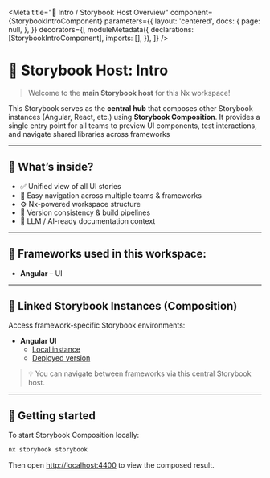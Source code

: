 

<Meta
	title="📘 Intro / Storybook Host Overview"
	component={StorybookIntroComponent}
	parameters={{
		layout: 'centered',
		docs: {
			page: null,
		},
	}}
	decorators={[
		moduleMetadata({
			declarations: [StorybookIntroComponent],
			imports: [],
		}),
	]}
/>

# 📘 Storybook Host: Intro

> Welcome to the **main Storybook host** for this Nx workspace!

This Storybook serves as the **central hub** that composes other Storybook instances (Angular, React, etc.) using **Storybook Composition**.
It provides a single entry point for all teams to preview UI components, test interactions, and navigate shared libraries across frameworks

---

## 🧩 What’s inside?

- ✅ Unified view of all UI stories
- 🧭 Easy navigation across multiple teams & frameworks
- ⚙️ Nx-powered workspace structure
- 🔄 Version consistency & build pipelines
- 🤖 LLM / AI-ready documentation context

---

## 🧱 Frameworks used in this workspace:

- **Angular** – UI

---

## 🔗 Linked Storybook Instances (Composition)

Access framework-specific Storybook environments:

- **Angular UI**
  - [Local instance](http://localhost:4401)
  - [Deployed version](https://storybook.yourdomain.com/angular)

> 💡 You can navigate between frameworks via this central Storybook host.

---

## 👋 Getting started

To start Storybook Composition locally:

```bash
nx storybook storybook
```

Then open [http://localhost:4400](http://localhost:4400) to view the composed result.

